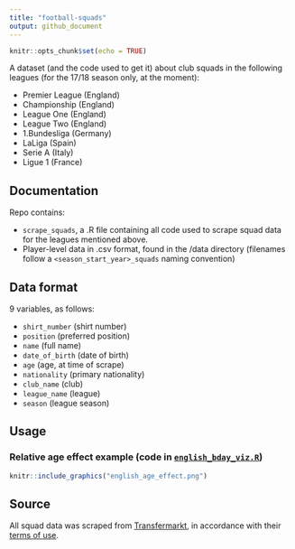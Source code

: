 ```yaml
---
title: "football-squads"
output: github_document
---
```


```r
knitr::opts_chunk$set(echo = TRUE)
```

A dataset (and the code used to get it) about club squads in the following leagues (for the 17/18 season only, at the moment):

- Premier League (England)
- Championship (England)
- League One (England)
- League Two (England)
- 1.Bundesliga (Germany)
- LaLiga (Spain)
- Serie A (Italy)
- Ligue 1 (France)

## Documentation

Repo contains:

- `scrape_squads`, a .R file containing all code used to scrape squad data for the leagues mentioned above.
- Player-level data in .csv format, found in the /data directory (filenames follow a `<season_start_year>_squads` naming convention) 

## Data format

9 variables, as follows:

- `shirt_number` (shirt number)
- `position` (preferred position)
- `name` (full name)
- `date_of_birth` (date of birth)
- `age` (age, at time of scrape)
- `nationality` (primary nationality)
- `club_name` (club)
- `league_name` (league)
- `season` (league season)

## Usage

### Relative age effect example (code in [`english_bday_viz.R`](https://github.com/ewenme/football-squads/blob/master/english_bday_viz.R))

```r
knitr::include_graphics("english_age_effect.png")
```


## Source

All squad data was scraped from [Transfermarkt](https://www.transfermarkt.co.uk/), in accordance with their [terms of use](https://www.transfermarkt.co.uk/intern/anb).
